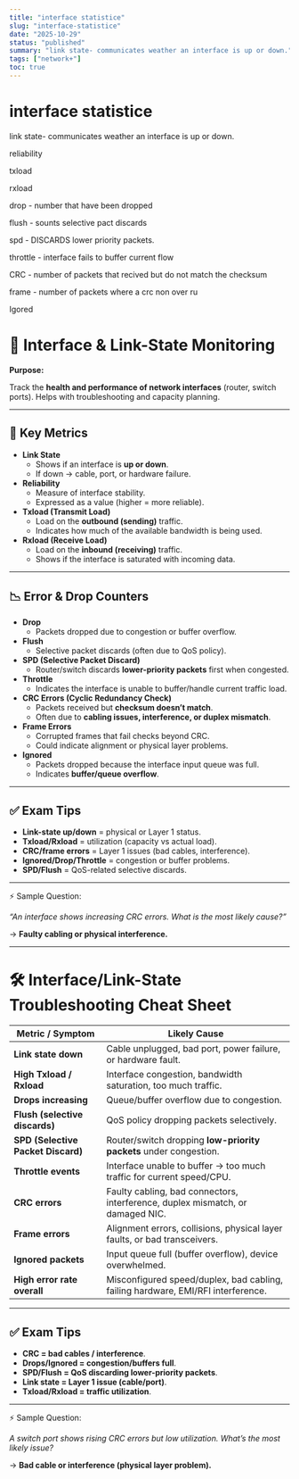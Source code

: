 ```yaml
---
title: "interface statistice"
slug: "interface-statistice"
date: "2025-10-29"
status: "published"
summary: "link state- communicates weather an interface is up or down."
tags: ["network+"]
toc: true
---
```


# interface statistice

link state- communicates weather an interface is up or down. 

reliability 

txload 

rxload 

drop - number that have been dropped 

flush - sounts selective pact discards 

spd - DISCARDS lower priority packets. 

throttle - interface fails to buffer current flow

CRC - number of packets that recived but do not match the checksum

frame - number of packets where a crc non over ru 

Igored 

# 📡 Interface & Link-State Monitoring

**Purpose:**

Track the **health and performance of network interfaces** (router, switch ports). Helps with troubleshooting and capacity planning.

---

## 🔑 Key Metrics

- **Link State**
    - Shows if an interface is **up or down**.
    - If down → cable, port, or hardware failure.
- **Reliability**
    - Measure of interface stability.
    - Expressed as a value (higher = more reliable).
- **Txload (Transmit Load)**
    - Load on the **outbound (sending)** traffic.
    - Indicates how much of the available bandwidth is being used.
- **Rxload (Receive Load)**
    - Load on the **inbound (receiving)** traffic.
    - Shows if the interface is saturated with incoming data.

---

## 📉 Error & Drop Counters

- **Drop**
    - Packets dropped due to congestion or buffer overflow.
- **Flush**
    - Selective packet discards (often due to QoS policy).
- **SPD (Selective Packet Discard)**
    - Router/switch discards **lower-priority packets** first when congested.
- **Throttle**
    - Indicates the interface is unable to buffer/handle current traffic load.
- **CRC Errors (Cyclic Redundancy Check)**
    - Packets received but **checksum doesn’t match**.
    - Often due to **cabling issues, interference, or duplex mismatch**.
- **Frame Errors**
    - Corrupted frames that fail checks beyond CRC.
    - Could indicate alignment or physical layer problems.
- **Ignored**
    - Packets dropped because the interface input queue was full.
    - Indicates **buffer/queue overflow**.

---

## ✅ Exam Tips

- **Link-state up/down** = physical or Layer 1 status.
- **Txload/Rxload** = utilization (capacity vs actual load).
- **CRC/frame errors** = Layer 1 issues (bad cables, interference).
- **Ignored/Drop/Throttle** = congestion or buffer problems.
- **SPD/Flush** = QoS-related selective discards.

---

⚡ Sample Question:

*“An interface shows increasing CRC errors. What is the most likely cause?”*

→ **Faulty cabling or physical interference.**

---

# 🛠️ Interface/Link-State Troubleshooting Cheat Sheet

| **Metric / Symptom** | **Likely Cause** |
| --- | --- |
| **Link state down** | Cable unplugged, bad port, power failure, or hardware fault. |
| **High Txload / Rxload** | Interface congestion, bandwidth saturation, too much traffic. |
| **Drops increasing** | Queue/buffer overflow due to congestion. |
| **Flush (selective discards)** | QoS policy dropping packets selectively. |
| **SPD (Selective Packet Discard)** | Router/switch dropping **low-priority packets** under congestion. |
| **Throttle events** | Interface unable to buffer → too much traffic for current speed/CPU. |
| **CRC errors** | Faulty cabling, bad connectors, interference, duplex mismatch, or damaged NIC. |
| **Frame errors** | Alignment errors, collisions, physical layer faults, or bad transceivers. |
| **Ignored packets** | Input queue full (buffer overflow), device overwhelmed. |
| **High error rate overall** | Misconfigured speed/duplex, bad cabling, failing hardware, EMI/RFI interference. |

---

## ✅ Exam Tips

- **CRC = bad cables / interference**.
- **Drops/Ignored = congestion/buffers full**.
- **SPD/Flush = QoS discarding lower-priority packets**.
- **Link state = Layer 1 issue (cable/port)**.
- **Txload/Rxload = traffic utilization**.

---

⚡ Sample Question:

*A switch port shows rising CRC errors but low utilization. What’s the most likely issue?*

→ **Bad cable or interference (physical layer problem).**